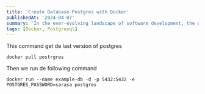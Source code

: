```yaml
---
title: 'Create Database Postgres with Docker'
publishedAt: '2024-04-07'
summary: 'In the ever-evolving landscape of software development, the debate between dynamic and static typing continues to be a hot topic.'
tags: [Docker, Postgresql]
---
```


This command get de last version of postgres

```
docker pull postrgres
```

Then we run de following command

```
docker run --name example-db -d -p 5432:5432 -e POSTGRES_PASSWORD=sarasa postgres
```
